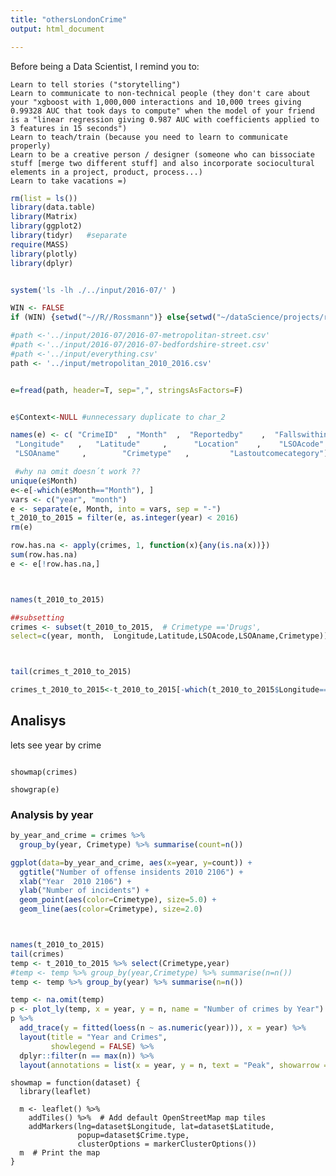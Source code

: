 ```yaml
---
title: "othersLondonCrime"
output: html_document

---
```


Before being a Data Scientist, I remind you to:

    Learn to tell stories ("storytelling")
    Learn to communicate to non-technical people (they don't care about your "xgboost with 1,000,000 interactions and 10,000 trees giving 0.99328 AUC that took days to compute" when the model of your friend is a "linear regression giving 0.987 AUC with coefficients applied to 3 features in 15 seconds")
    Learn to teach/train (because you need to learn to communicate properly)
    Learn to be a creative person / designer (someone who can bissociate stuff [merge two different stuff] and also incorporate sociocultural elements in a project, product, process...)
    Learn to take vacations =)


```r

rm(list = ls())
library(data.table)
library(Matrix)
library(ggplot2)
library(tidyr)   #separate
require(MASS)
library(plotly)
library(dplyr)


system('ls -lh ./../input/2016-07/' )

WIN <- FALSE
if (WIN) {setwd("~//R//Rossmann")} else{setwd("~/dataScience/projects/repo/crime/code/")}

#path <-'../input/2016-07/2016-07-metropolitan-street.csv'
#path <-'../input/2016-07/2016-07-bedfordshire-street.csv'
#path <-'../input/everything.csv'
path <- '../input/metropolitan_2010_2016.csv'


e=fread(path, header=T, sep=",", stringsAsFactors=F) 


e$Context<-NULL #unnecessary duplicate to char_2

names(e) <- c( "CrimeID"  , "Month"  ,  "Reportedby"    ,  "Fallswithin" ,  
 "Longitude"   ,   "Latitude"     ,      "Location"    ,    "LSOAcode"     ,       
 "LSOAname"     ,        "Crimetype"   ,         "Lastoutcomecategory")

 #why na omit doesn´t work ??
unique(e$Month)
e<-e[-which(e$Month=="Month"), ] 
vars <- c("year", "month")
e <- separate(e, Month, into = vars, sep = "-")
t_2010_to_2015 = filter(e, as.integer(year) < 2016)
rm(e)

```



```r




row.has.na <- apply(crimes, 1, function(x){any(is.na(x))})
sum(row.has.na)
e <- e[!row.has.na,]



names(t_2010_to_2015)

##subsetting
crimes <- subset(t_2010_to_2015,  # Crimetype =='Drugs',
select=c(year, month,  Longitude,Latitude,LSOAcode,LSOAname,Crimetype)) 



tail(crimes_t_2010_to_2015)

crimes_t_2010_to_2015<-t_2010_to_2015[-which(t_2010_to_2015$Longitude==""), ] 


```


## Analisys

lets see year by crime


```{#anaysis}

showmap(crimes)

showgrap(e)

```

### Analysis by year

```r

by_year_and_crime = crimes %>%
  group_by(year, Crimetype) %>% summarise(count=n())

ggplot(data=by_year_and_crime, aes(x=year, y=count)) +
  ggtitle("Number of offense insidents 2010 2106") +
  xlab("Year  2010 2106") +
  ylab("Number of incidents") + 
  geom_point(aes(color=Crimetype), size=5.0) + 
  geom_line(aes(color=Crimetype), size=2.0)



names(t_2010_to_2015)
tail(crimes)
temp <- t_2010_to_2015 %>% select(Crimetype,year)
#temp <- temp %>% group_by(year,Crimetype) %>% summarise(n=n())
temp <- temp %>% group_by(year) %>% summarise(n=n())

temp <- na.omit(temp)
p <- plot_ly(temp, x = year, y = n, name = "Number of crimes by Year")
p %>%
  add_trace(y = fitted(loess(n ~ as.numeric(year))), x = year) %>%
  layout(title = "Year and Crimes",
         showlegend = FALSE) %>%
  dplyr::filter(n == max(n)) %>%
  layout(annotations = list(x = year, y = n, text = "Peak", showarrow = T))


```


```fuctions


showmap = function(dataset) {
  library(leaflet)
  
  m <- leaflet() %>%
    addTiles() %>%  # Add default OpenStreetMap map tiles
    addMarkers(lng=dataset$Longitude, lat=dataset$Latitude,
               popup=dataset$Crime.type,
               clusterOptions = markerClusterOptions())
  m  # Print the map
}
```

